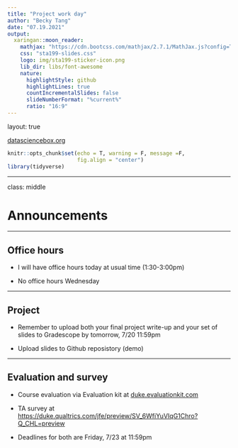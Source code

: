 ```yaml
---
title: "Project work day"
author: "Becky Tang"
date: "07.19.2021"
output:
  xaringan::moon_reader:
    mathjax: "https://cdn.bootcss.com/mathjax/2.7.1/MathJax.js?config=TeX-MML-AM_HTMLorMML"
    css: "sta199-slides.css"
    logo: img/sta199-sticker-icon.png
    lib_dir: libs/font-awesome
    nature:
      highlightStyle: github
      highlightLines: true
      countIncrementalSlides: false
      slideNumberFormat: "%current%" 
      ratio: "16:9"
---
```


layout: true

<div class="my-footer">
<span>
<a href="http://datasciencebox.org" target="_blank">datasciencebox.org</a>
</span>
</div> 

```r
knitr::opts_chunk$set(echo = T, warning = F, message =F, 
                      fig.align = "center")
library(tidyverse)
```

---

class: middle

# Announcements

---

## Office hours

- I will have office hours today at usual time (1:30-3:00pm)

- No office hours Wednesday

---


## Project 

- Remember to upload both your final project write-up and your set of slides to Gradescope by tomorrow, 7/20 11:59pm 

- Upload slides to Github reposistory (demo)

---

## Evaluation and survey

- Course evaluation via Evaluation kit at [duke.evaluationkit.com](duke.evaluationkit.com)

- TA survey at [https://duke.qualtrics.com/jfe/preview/SV_6WfiYuVIqG1Chro?Q_CHL=preview](https://duke.qualtrics.com/jfe/preview/SV_6WfiYuVIqG1Chro?Q_CHL=preview)

- Deadlines for both are Friday, 7/23 at 11:59pm



